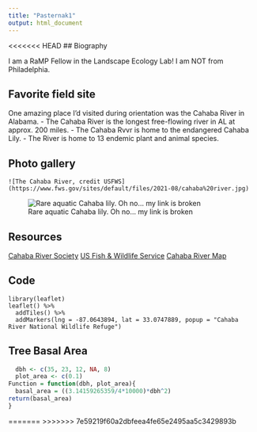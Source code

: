 ```yaml
---
title: "Pasternak1"
output: html_document
---
```


<<<<<<< HEAD
## Biography

I am a RaMP Fellow in the Landscape Ecology Lab! I am NOT from Philadelphia.

## Favorite field site

One amazing place I'd visited during orientation was the Cahaba River in Alabama. 
- The Cahaba River is the longest free-flowing river in AL at approx. 200 miles.
- The Cahaba Rvvr is home to the endangered Cahaba Lily.
- The River is home to 13 endemic plant and animal species.


## Photo gallery
	![The Cahaba River, credit USFWS](https://www.fws.gov/sites/default/files/2021-08/cahaba%20river.jpg)
![Rare aquatic Cahaba lily. Oh no... my link is broken](https://cahabarivrsociety.org/wp-content/uploads/2011/05/lily-1-300x225.jpg)

## Resources
[Cahaba River Society](https://cahabariversociety.org/about-the-cahaba-river/cahaba-river-biodiversity/) 
[US Fish & Wildlife Service](https://www.fws.gov/refuge/cahaba-river/about-us#:~:text=The%20Cahaba%20River%20itself%20stretches,nowhere%20else%20in%20the%20world.)
[Cahaba River Map](https://www.fws.gov/refuge/cahaba-river/map)

## Code
```
library(leaflet)
leaflet() %>% 
  addTiles() %>%     
  addMarkers(lng = -87.0643894, lat = 33.0747889, popup = "Cahaba River National Wildlife Refuge")
```
## Tree Basal Area 


```r
  dbh <- c(35, 23, 12, NA, 8)
  plot_area <- c(0.1)
Function = function(dbh, plot_area){
  basal_area = ((3.14159265359/4*10000)*dbh^2)
return(basal_area)
}
```
=======
>>>>>>> 7e59219f60a2dbfeea4fe65e2495aa5c3429893b
